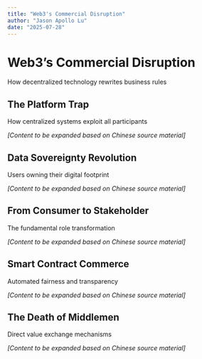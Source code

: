 ```yaml
---
title: "Web3's Commercial Disruption"
author: "Jason Apollo Lu"
date: "2025-07-28"
---
```


# Web3's Commercial Disruption {#sec-web3-disruption}

How decentralized technology rewrites business rules

## The Platform Trap

How centralized systems exploit all participants

*[Content to be expanded based on Chinese source material]*

## Data Sovereignty Revolution

Users owning their digital footprint

*[Content to be expanded based on Chinese source material]*

## From Consumer to Stakeholder

The fundamental role transformation

*[Content to be expanded based on Chinese source material]*

## Smart Contract Commerce

Automated fairness and transparency

*[Content to be expanded based on Chinese source material]*

## The Death of Middlemen

Direct value exchange mechanisms

*[Content to be expanded based on Chinese source material]*